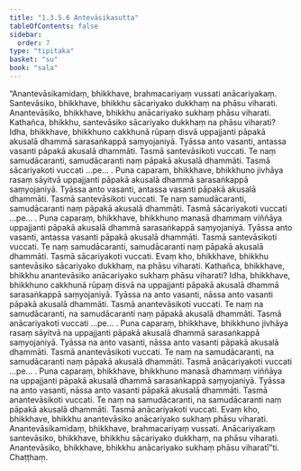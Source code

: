 ```yaml
---
title: "1.3.5.6 Antevāsikasutta"
tableOfContents: false
sidebar:
  order: 7
type: "tipitaka"
basket: "su"
book: "sala"
---
```



<DynamicBreadcrumb />

<Division number="151" book="sala" bookNo="13" page="349">

<Paragraph number="834" book="sala">
“Anantevāsikamidaṃ, bhikkhave, brahmacariyaṃ vussati anācariyakaṃ. Santevāsiko, bhikkhave, bhikkhu sācariyako dukkhaṃ na phāsu viharati. Anantevāsiko, bhikkhave, bhikkhu anācariyako sukhaṃ phāsu viharati. Kathañca, bhikkhu, santevāsiko sācariyako dukkhaṃ na phāsu viharati? Idha, bhikkhave, bhikkhuno cakkhunā rūpaṃ disvā uppajjanti pāpakā akusalā dhammā sarasaṅkappā saṃyojaniyā. Tyāssa anto vasanti, antassa vasanti pāpakā akusalā dhammāti. Tasmā santevāsikoti vuccati. Te naṃ samudācaranti, samudācaranti naṃ pāpakā akusalā dhammāti. Tasmā sācariyakoti vuccati …pe… .
</Paragraph>

<Paragraph number="835" book="sala">
Puna caparaṃ, bhikkhave, bhikkhuno jivhāya rasaṃ sāyitvā uppajjanti pāpakā akusalā dhammā sarasaṅkappā saṃyojaniyā. Tyāssa anto vasanti, antassa vasanti pāpakā akusalā dhammāti. Tasmā santevāsikoti vuccati. Te naṃ samudācaranti, samudācaranti naṃ pāpakā akusalā dhammāti. Tasmā sācariyakoti vuccati …pe… .
</Paragraph>

<Paragraph number="836" book="sala">
Puna caparaṃ, bhikkhave, bhikkhuno manasā dhammaṃ viññāya uppajjanti pāpakā akusalā dhammā sarasaṅkappā saṃyojaniyā. Tyāssa anto vasanti, antassa vasanti pāpakā akusalā dhammāti. Tasmā santevāsikoti vuccati. Te naṃ samudācaranti, samudācaranti naṃ pāpakā akusalā dhammāti. Tasmā sācariyakoti vuccati. Evaṃ kho, bhikkhave, bhikkhu santevāsiko sācariyako dukkhaṃ, na phāsu viharati.
</Paragraph>

<Paragraph number="837" book="sala">
Kathañca, bhikkhave, bhikkhu anantevāsiko anācariyako sukhaṃ phāsu viharati? Idha, bhikkhave, bhikkhuno cakkhunā rūpaṃ disvā na uppajjanti pāpakā akusalā dhammā sarasaṅkappā saṃyojaniyā. Tyāssa na anto vasanti, nāssa anto vasanti pāpakā akusalā dhammāti. Tasmā anantevāsikoti vuccati. Te naṃ na samudācaranti, na samudācaranti naṃ pāpakā akusalā dhammāti. Tasmā anācariyakoti vuccati …pe… .
</Paragraph>

<Paragraph number="838" book="sala">
Puna caparaṃ, bhikkhave, bhikkhuno jivhāya rasaṃ sāyitvā na uppajjanti pāpakā akusalā dhammā sarasaṅkappā saṃyojaniyā. Tyāssa na anto vasanti, nāssa anto vasanti pāpakā akusalā dhammāti. Tasmā anantevāsikoti vuccati. Te naṃ na samudācaranti, na samudācaranti naṃ pāpakā akusalā dhammāti. Tasmā anācariyakoti vuccati …pe… .
</Paragraph>

<Paragraph number="839" book="sala">
Puna caparaṃ, bhikkhave, bhikkhuno manasā dhammaṃ viññāya na uppajjanti pāpakā akusalā dhammā sarasaṅkappā saṃyojaniyā. Tyāssa na anto vasanti, nāssa anto vasanti pāpakā akusalā dhammāti. Tasmā anantevāsikoti vuccati. Te naṃ na samudācaranti, na samudācaranti naṃ pāpakā akusalā dhammāti. Tasmā anācariyakoti vuccati. Evaṃ kho, bhikkhave, bhikkhu anantevāsiko anācariyako sukhaṃ phāsu viharati. Anantevāsikamidaṃ, bhikkhave, brahmacariyaṃ vussati. Anācariyakaṃ santevāsiko, bhikkhave, bhikkhu sācariyako dukkhaṃ, na phāsu viharati. Anantevāsiko, bhikkhave, bhikkhu anācariyako sukhaṃ phāsu viharatī”ti.

</Paragraph>
</Division>

<Paragraph number="840" type="center" book="sala">
Chaṭṭhaṃ.
</Paragraph>